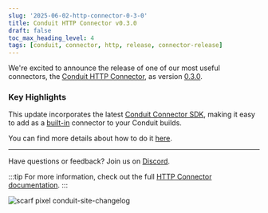 ```yaml
---
slug: '2025-06-02-http-connector-0-3-0'
title: Conduit HTTP Connector v0.3.0
draft: false
toc_max_heading_level: 4
tags: [conduit, connector, http, release, connector-release]
---
```


We're excited to announce the release of one of our most useful connectors, the [Conduit HTTP Connector](/docs/using/connectors/list/http), as version [0.3.0](https://github.com/conduitio-labs/conduit-connector-http/releases/tag/v0.3.0). 


<!--truncate-->

### Key Highlights

This update incorporates the latest [Conduit Connector SDK](https://github.com/ConduitIO/conduit-connector-sdk/releases/tag/v0.13.4), making it easy to add as a [built-in](/docs/core-concepts/#built-in-connector) connector to your Conduit builds. 

You can find more details about how to do it [here](/docs/using/connectors/additional-built-in-plugins).

---

Have questions or feedback? Join us on [Discord](https://discord.meroxa.com/).

:::tip
For more information, check out the full [HTTP Connector documentation](/docs/using/connectors/list/http).
:::

![scarf pixel conduit-site-changelog](https://static.scarf.sh/a.png?x-pxid=b43cda70-9a98-4938-8857-471cc05e99c5)
